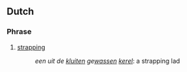 ==Dutch==

===Phrase===
{{head|nl|phrase}}
# [[strapping]]
#: ''een uit de [[kluit]]en ge[[wassen]] [[kerel]]'': a strapping lad